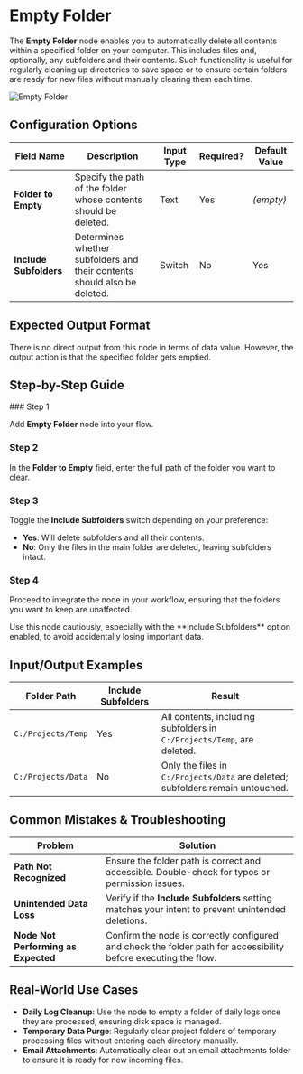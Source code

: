 
# Empty Folder

The **Empty Folder** node enables you to automatically delete all contents within a specified folder on your computer. This includes files and, optionally, any subfolders and their contents. Such functionality is useful for regularly cleaning up directories to save space or to ensure certain folders are ready for new files without manually clearing them each time.

![Empty Folder](./empty-folder.png)

## Configuration Options

| Field Name             | Description                                                              | Input Type | Required? | Default Value |
| ---------------------- | ------------------------------------------------------------------------ | ---------- | --------- | ------------- |
| **Folder to Empty**    | Specify the path of the folder whose contents should be deleted.         | Text       | Yes       | _(empty)_     |
| **Include Subfolders** | Determines whether subfolders and their contents should also be deleted. | Switch     | No        | Yes           |

## Expected Output Format

There is no direct output from this node in terms of data value. However, the output action is that the specified folder gets emptied.

## Step-by-Step Guide

<Steps>
### Step 1

Add **Empty Folder** node into your flow.

### Step 2

In the **Folder to Empty** field, enter the full path of the folder you want to clear.

### Step 3

Toggle the **Include Subfolders** switch depending on your preference:

- **Yes**: Will delete subfolders and all their contents.
- **No**: Only the files in the main folder are deleted, leaving subfolders intact.

### Step 4

Proceed to integrate the node in your workflow, ensuring that the folders you want to keep are unaffected.

</Steps>

<Callout type="warning" title="Caution">
  Use this node cautiously, especially with the **Include Subfolders** option
  enabled, to avoid accidentally losing important data.
</Callout>

## Input/Output Examples

| Folder Path        | Include Subfolders | Result                                                                         |
| ------------------ | ------------------ | ------------------------------------------------------------------------------ |
| `C:/Projects/Temp` | Yes                | All contents, including subfolders in `C:/Projects/Temp`, are deleted.         |
| `C:/Projects/Data` | No                 | Only the files in `C:/Projects/Data` are deleted; subfolders remain untouched. |

## Common Mistakes & Troubleshooting

| Problem                             | Solution                                                                                                        |
| ----------------------------------- | --------------------------------------------------------------------------------------------------------------- |
| **Path Not Recognized**             | Ensure the folder path is correct and accessible. Double-check for typos or permission issues.                  |
| **Unintended Data Loss**            | Verify if the **Include Subfolders** setting matches your intent to prevent unintended deletions.               |
| **Node Not Performing as Expected** | Confirm the node is correctly configured and check the folder path for accessibility before executing the flow. |

## Real-World Use Cases

- **Daily Log Cleanup**: Use the node to empty a folder of daily logs once they are processed, ensuring disk space is managed.
- **Temporary Data Purge**: Regularly clear project folders of temporary processing files without entering each directory manually.
- **Email Attachments**: Automatically clear out an email attachments folder to ensure it is ready for new incoming files.
